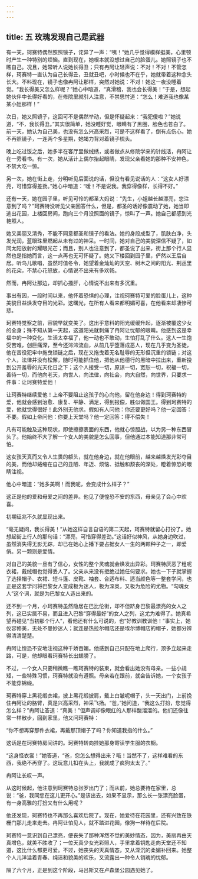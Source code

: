 ```yaml
---
---
---
```

title: 五 玫瑰发现自己是武器
---





有一天，珂赛特偶然照照镜子，诧异了一声：“咦！”她几乎觉得模样挺美，心里顿时产生一种特别的烦恼。直到现在，她根本就没想过自己的脸蛋儿。她照镜子也不瞧自己。况且，她常听人说她长得丑；只有冉阿让轻声说：不对！不对！不管怎样，珂赛特一直认为自己长得丑，丑就丑吧，小时候也不在乎，她就带着这种念头长大。不料现在，镜子也像冉阿让那样，突然对她说：不对！她这一夜没睡着觉。“我长得美又怎么样呢？”她心中暗道，“真滑稽，我也会长得美！”于是，想起她伙伴中长得好看的，在修院里就引人注意，不禁思忖道：“怎么！难道我也像某某小姐那样！”

次日，她又照镜子，这回可不是偶然举动，但是怀疑起来：“我犯傻啦？”她说道，“不，我长得丑。”其实很简单，她没睡好觉，眼睛有了黑圈，脸色也苍白了。前一天，她认为自己美，也没有怎么兴高采烈，可是不这样看了，倒有点伤心。她不再照镜子，一连两个多星期，她竭力背对着镜子梳头。

晚上吃过饭之后，她多半在客厅里做绒绣，或者做点从修院学来的针线活，冉阿让在一旁看书。有一次，她从活计上偶尔抬起眼睛，发现父亲看她的那种不安神色，不禁大吃一惊。

另一次，她在街上走，分明听见后面说的话，但没有看见说话的人：“这女人好漂亮，可惜穿得差劲。”她心中暗道：“嗳！不是说我。我穿得像样，长得不好。”

还有一天，她在园子里，听见可怜的都圣大妈说：“先生，小姐越长越漂亮，您注意到了吗？”珂赛特没听见父亲回答什么，但是，都圣的话好像震动了她，她当即逃出花园，上楼回房间，跑向三个月没照面的镜子，惊叫了一声。她自己都感到光艳照人。

她又美丽又清秀，不能不同意都圣和镜子的看法。她的身段成型了，肌肤白净，头发光润，蓝眼珠里燃起从未有过的神采。一时间，她对自己的美貌深信不疑了，如同太阳放射的耀眼光芒；而且，别人也注意到了，都圣说了出来，街上那个行人显然也是指她而言，这一点再也无可怀疑了。她又下楼回到园子里，俨然以王后自居。听鸟儿歌唱，虽然时值冬令，她望着金灿灿的天空、树木之间的阳光、荆丛里的花朵，不禁心花怒放，心情说不出来有多欢畅。

然而，冉阿让那边，却抓心搔肝，心情说不出来有多沉重。

事出有因，一段时间以来，他怀着恐惧的心理，注视珂赛特可爱的脸蛋儿上，这种美貌日益焕发夺目的光彩。这曙光，在所有人看来都明媚可喜，在他看来却凄惨可悲。

珂赛特觉察之前，容貌早就变美了。这出乎意料的阳光缓缓升起，逐渐被覆这少女的全身；殊不知从第一天起，这道阳光就刺痛了冉阿让忧郁的眼睛。他感到这是幸福中的一种变化。生活太幸福了，他一动也不敢动，生怕打乱了什么。这人一生饱受苦难，创巨痛深，至今还涔涔流血，从前几乎堕落成恶人，现在几乎变为圣徒，他在苦役犯牢中拖曳锁链之后，现在又拖曳着无名耻辱的无形但沉重的锁链；对这个人，法律并没有松懈，随时可能抓住他，把他从他德行的黑暗中拉出来，重新投到公开羞辱的光天化日之下；这个人接受一切，原谅一切，宽恕一切，祝福一切，善待一切，而他向老天，向世人，向法律，向社会，向大自然，向世界，只要求一件事：让珂赛特爱他！

让珂赛特继续爱他！上帝不要阻止这孩子的心向他，留在他身边！得到珂赛特的爱，他就会感到治愈、康复、平静、满足，得到报偿，胜似做国王。得到珂赛特的爱，他就觉得很好！此外别无他求。假如有人问他：你还要更好吗？他一定回答：不要。假如上帝问他：你要上天堂吗？他一定回答：得不偿失！

凡有可能触及这种现状，即使擦擦表面的东西，他就心惊胆战，以为另一种东西冒头了。他始终不大了解一个女人的美貌是怎么回事，但他通过本能知道那非常可怕。

这女孩天真而又令人生畏的额头，就在他身边，就在他眼前，越来越焕发光彩夺目的美，而他却蜷缩在自己的丑陋、年迈、烦恼、抵触和颓丧的深处，瞪着惊恐的眼睛注视。

他心中暗道：“她多美啊！而我呢，会变成什么样子？”

这正是他的爱和母爱之间的差异。他见了便惶恐不安的东西，母亲见了会心中欢喜。

初期征兆不久就显现出来。

“毫无疑问，我长得美！”从她这样自言自语的第二天起，珂赛特就留心打扮了。她想起街上行人的那句话：“漂亮，可惜穿得差劲。”这话好似神风，从她身边吹过，虽然消失得无影无踪，却已在她心上播下要占据女人一生的两颗种子之一，即爱俏。另一颗则是爱情。

对自己的美貌一旦有了信心，女性的整个灵魂就会焕发出异彩。珂赛特厌恶了粗呢衣裙，戴绒帽也觉得丢人了。父亲从来没有拒绝过她任何要求。她也一下子就掌握了选择帽子、衣裙、短斗篷、皮靴、袖套、合适布料、适当颜色等一整套学问，也正是这套学问将巴黎女人变成极为迷人，极为深奥，又极为危险的尤物。“勾魂女人”这个词，就是为巴黎女人造出来的。

还不到一个月，小珂赛特虽然隐居在巴比伦街，却不但跻身巴黎最漂亮的女人之列，这已实属不易，而且进入巴黎“穿得最好”的女人之列，这尤为难得了。她真希望再碰见“当初那个行人”，看他还有什么可说的，也“好教训教训他！”事实上，她仪容修美，无处不曼妙迷人；就连是热拉尔帽店还是埃尔博帽店的帽子，她都分辨得清清楚楚。

冉阿让惶恐不安地注视这种千娇百媚。他感到自己只配在地上爬行，顶多立起来走路，可是，他却眼看珂赛特长出翅膀了。

不过，一个女人只要稍微瞧一瞧珂赛特的装束，就会看出她没有母亲。一些小规矩，一些特殊习惯，珂赛特就没有遵照。母亲若在跟前，就会告诉她，一个女孩子不能穿锦缎。

珂赛特穿上黑花缎衣裙，披上黑花缎披肩，戴上白皱呢帽子，头一天出门，上前挽住冉阿让的胳臂，真是兴高采烈，神采飞扬。“爸，”她问道，“我这么打扮，您觉得怎么样？”冉阿让答道：“真美！”但声调却像眼红的人那样酸溜溜的。他们还像往常一样散步，回到家里，他又问珂赛特：

“你不想再穿那件衣裙，再戴那顶帽子了吗？你知道我指的什么。”

这话是在珂赛特房间讲的。珂赛特转向挂她那身寄读学生服的衣橱。

“这身怪衣裳！”她答道，“爸，您怎么想得出来？哦！当然不了，这样难看的东西，我绝不再穿了。这玩意儿扣在头上，我就成了疯狗太太了。”

冉阿让长叹一声。

从这时候起，他注意到珂赛特总张罗出门了；而从前，她总要待在家里，总说：“爸，我同您在这儿更开心。”是该出去，如果不显示，那么长一张漂亮脸蛋，有一身高雅的打扮又有什么用呢？

他还发现，珂赛特也不再那么喜欢后院了。现在，她爱待在花园里，还有兴致在铁栅门那儿走来走去。冉阿让怕见人，就不踏进花园，像狗一样待在后院。

珂赛特一意识到自己漂亮，便丧失了那种浑然不觉的美妙情态，因为，美丽再由天真增色，就美不胜收了；一位天真少女光彩照人，手里拿着钥匙走向天堂还不知道，这比什么都更可爱。不过，她丧失的天真情态，又从深沉的柔媚补回来。她整个人儿洋溢着青春、纯洁和貌美的欢乐，又流露出一种令人销魂的忧郁。

隔了六个月，正是到这个阶段，马吕斯又在卢森堡公园遇见她了。